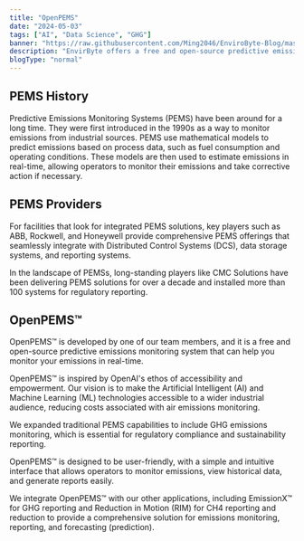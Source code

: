 ```yaml
---
title: "OpenPEMS"
date: "2024-05-03"
tags: ["AI", "Data Science", "GHG"]
banner: "https://raw.githubusercontent.com/Ming2046/EnviroByte-Blog/master/images/PredictiveEmissions.jpg"
description: "EnvirByte offers a free and open-source predictive emission monitoring system that can help you monitor your emissions in real-time."
blogType: "normal"
---
```


## PEMS History

Predictive Emissions Monitoring Systems (PEMS) have been around for a long time. They were first introduced in the 1990s as a way to monitor emissions from industrial sources.
PEMS use mathematical models to predict emissions based on process data, such as fuel consumption and operating conditions.
These models are then used to estimate emissions in real-time, allowing operators to monitor their emissions and take corrective action if necessary.

## PEMS Providers

For facilities that look for integrated PEMS solutions, key players such as ABB, Rockwell, and Honeywell
provide comprehensive PEMS offerings that seamlessly integrate with Distributed Control Systems (DCS), data storage systems, and reporting systems.

In the landscape of PEMSs, long-standing players like CMC Solutions have been delivering PEMS solutions for over a decade and installed more than 100 systems for regulatory reporting.

## OpenPEMS&trade;

OpenPEMS&trade; is developed by one of our team members, and it is a free and open-source predictive emissions monitoring system that can help you monitor your emissions in real-time.

OpenPEMS™ is inspired by OpenAI's ethos of accessibility and empowerment. Our vision is to make the Artificial Intelligent (AI) and Machine Learning (ML) technologies
accessible to a wider industrial audience, reducing costs associated with air emissions monitoring.

We expanded traditional PEMS capabilities to include GHG emissions monitoring, which is essential for regulatory compliance and sustainability reporting.

OpenPEMS™ is designed to be user-friendly, with a simple and intuitive interface that allows operators to monitor emissions, view historical data, and generate reports easily.

We integrate OpenPEMS™ with our other applications, including EmissionX&trade; for GHG reporting and Reduction in Motion (RIM) for CH4 reporting and reduction
to provide a comprehensive solution for emissions monitoring, reporting, and forecasting (prediction).
